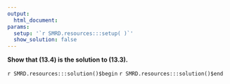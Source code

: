 ```yaml
---
output:
  html_document:
params:
  setup: '`r SMRD.resources:::setup( )`'
  show_solution: false
---
```


__Show that (13.4) is the solution to (13.3).__

`r SMRD.resources:::solution()$begin`
`r SMRD.resources:::solution()$end`
